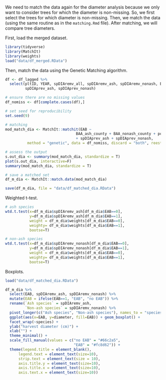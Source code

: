 We need to match the data again for the diameter analysis because we only want to consider trees for which the diameter is non-missing. So, we first select the trees for which diameter is non-missing. Then, we match the data (using the same routine as in the `matching.Rmd` file). After matching, we will compare tree diameters. 

First, load the merged dataset. 

```r
library(tidyverse)
library(MatchIt)
library(weights)
load("data/df_merged.RData")
```

Then, match the data using the Genetic Matching algorithm. 

```r
df <- df_lagged %>%
  select(pltID, YEAR, spDIAremv_all, spDIAremv_ash, spDIAremv_nonash, EAB, PC1, pop_den_pm2, BAA_ash_county, BAA_nonash_county, 
         spDIAprev_ash, spDIAprev_nonash)

# ensure there are no missing values
df_nomiss <- df[complete.cases(df),]

# set seed for reproducibility
set.seed(9)

# matching
mod_match_dia <- MatchIt::matchit(EAB ~
                                BAA_ash_county + BAA_nonash_county + pop_den_pm2 + PC1
                                + spDIAprev_ash + spDIAprev_nonash,
          method = "genetic", data = df_nomiss, discard = "both", reestimate = T, pop.size=dim(df_nomiss)[1])

# assess the output
s.out_dia <- summary(mod_match_dia, standardize = T)
plot(s.out_dia, interactive=F)
summary(mod_match_dia, standardize = T)

# save a matched set
df_m_dia <- MatchIt::match.data(mod_match_dia)

save(df_m_dia, file = "data/df_matched_dia.RData")
```

Weighted t-test.

```r
# ash species
wtd.t.test(x=df_m_dia$spDIAremv_ash[df_m_dia$EAB==0],
           y=df_m_dia$spDIAremv_ash[df_m_dia$EAB==1],
           weight = df_m_dia$weights[df_m_dia$EAB==0],
           weighty= df_m_dia$weights[df_m_dia$EAB==1],
           bootse=T)

# non-ash species
wtd.t.test(x=df_m_dia$spDIAremv_nonash[df_m_dia$EAB==0],
           y=df_m_dia$spDIAremv_nonash[df_m_dia$EAB==1],
           weight = df_m_dia$weights[df_m_dia$EAB==0],
           weighty= df_m_dia$weights[df_m_dia$EAB==1],
           bootse=T)
```

Boxplots.

```r
load("data/df_matched_dia.RData")

df_m_dia %>%
  select(EAB, spDIAremv_ash, spDIAremv_nonash) %>%
  mutate(EAB = ifelse(EAB==1, "EAB", "no EAB")) %>%
  rename(`Ash species` = spDIAremv_ash,
         `Non-ash species` = spDIAremv_nonash) %>%
  pivot_longer(c("Ash species", "Non-ash species"), names_to = "species", values_to = "diameter") %>%
  ggplot(aes(x=EAB, y=diameter, fill=EAB)) + geom_boxplot() +
  facet_wrap(~species) +
  ylab("harvest diameter (cm)") +
  xlab("") +
  theme_minimal() +
  scale_fill_manual(values = c("no EAB" = "#66c2a5",
                               "EAB" = "#fc8d62")) +
  theme(legend.title = element_blank(),
      legend.text = element_text(size=10),
      strip.text = element_text(size = 10),
      axis.title.y = element_text(size=10),
      axis.title.x = element_text(size=10),
      axis.text.x = element_text(size=10))
```
